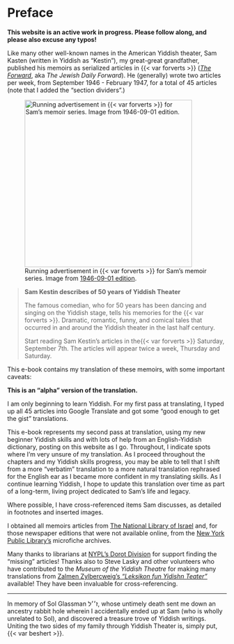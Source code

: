 # Preface {.unnumbered}

**This website is an active work in progress. Please follow along, and please also excuse any typos!**

Like many other well-known names in the American Yiddish theater, Sam Kasten (written in Yiddish as "Kestin"), my great-great grandfather, published his memoirs as serialized articles in {{< var forverts >}} ([*The Forward*](https://forward.com), aka *The Jewish Daily Forward*).
He (generally) wrote two articles per week, from September 1946 - February 1947, for a total of 45 articles (note that I added the "section dividers".)

::: {layout-ncol="2"}
![Running advertisement in {{< var forverts >}} for Sam's memoir series. Image from [1946-09-01 edition](https://www.nli.org.il/en/newspapers/frw/1946/09/01/01/).](img/newspaper_clippings/1946-09-01_forverts.png){width="4in"}

> **Sam Kestin describes of 50 years of Yiddish Theater**
>
> The famous comedian, who for 50 years has been dancing and singing on the Yiddish stage, tells his memories for the {{< var forverts >}}.
> Dramatic, romantic, funny, and comical tales that occurred in and around the Yiddish theater in the last half century.
>
> Start reading Sam Kestin's articles in the{{< var forverts >}} Saturday, September 7th.
> The articles will appear twice a week, Thursday and Saturday.
:::

This e-book contains my translation of these memoirs, with some important caveats:

**This is an "alpha" version of the translation.**

I am only beginning to learn Yiddish. 
For my first pass at translating, I typed up all 45 articles into Google Translate and got some "good enough to get the gist" translations.

This e-book represents my second pass at translation, using my new beginner Yiddish skills and with lots of help from an English-Yiddish dictionary, posting on this website as I go. 
Throughout, I indicate spots where I'm very unsure of my translation.
As I proceed throughout the chapters and my Yiddish skills progress, you may be able to tell that I shift from a more "verbatim" translation to a more natural translation rephrased for the English ear as I became more confident in my translating skills.
As I continue learning Yiddish, I hope to update this translation over time as part of a long-term, living project dedicated to Sam's life and legacy.

Where possible, I have cross-referenced items Sam discusses, as detailed in footnotes and inserted images.

I obtained all memoirs articles from [The National Library of Israel](https://www.nli.org.il/en/newspapers/frw) and, for those newspaper editions that were not available online, from the [New York Public Library's](https://www.nypl.org/) microfiche archives.

Many thanks to librarians at [NYPL's Dorot Division](https://www.nypl.org/locations/schwarzman/jewish-division) for support finding the "missing" articles!
Thanks also to Steve Lasky and other volunteers who have contributed to the *Museum of the Yiddish Theatre* for making many translations from [Zalmen Zylbercweig's *"Leksikon fun Yidishn Teater"*](https://www.museumoffamilyhistory.com/yt/lex-biography.htm) available! They have been invaluable for cross-referencing.

------------------------------------------------------------------------
In memory of Sol Glassman ז׳׳ל, whose untimely death sent me down an ancestry rabbit hole wherein I accidentally ended up at Sam (who is wholly unrelated to Sol), and discovered a treasure trove of Yiddish writings.
Uniting the two sides of my family through Yiddish Theater is, simply put, {{< var beshert >}}.
